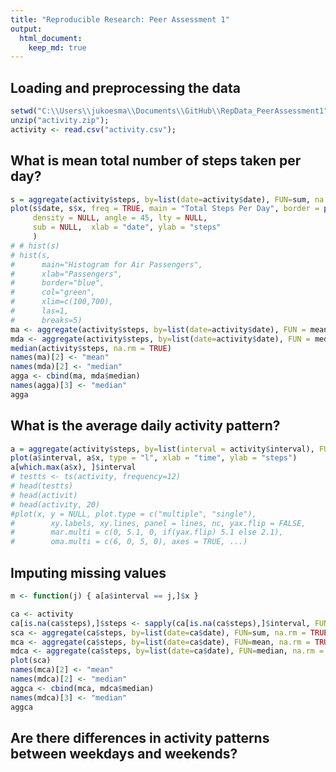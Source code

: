 ```yaml
---
title: "Reproducible Research: Peer Assessment 1"
output: 
  html_document:
    keep_md: true
---
```



## Loading and preprocessing the data
```r
setwd("C:\\Users\\jukoesma\\Documents\\GitHub\\RepData_PeerAssessment1");
unzip("activity.zip");
activity <- read.csv("activity.csv");
```
## What is mean total number of steps taken per day?
```r
s = aggregate(activity$steps, by=list(date=activity$date), FUN=sum, na.rm = TRUE)
plot(s$date, s$x, freq = TRUE, main = "Total Steps Per Day", border = par("fg"), 
     density = NULL, angle = 45, lty = NULL, 
     sub = NULL,  xlab = "date", ylab = "steps"
     )
# # hist(s)
# hist(s, 
#      main="Histogram for Air Passengers", 
#      xlab="Passengers", 
#      border="blue", 
#      col="green",
#      xlim=c(100,700),
#      las=1, 
#      breaks=5)
ma <- aggregate(activity$steps, by=list(date=activity$date), FUN = mean, na.rm = TRUE)
mda <- aggregate(activity$steps, by=list(date=activity$date), FUN = median, na.rm = TRUE)
median(activity$steps, na.rm = TRUE)
names(ma)[2] <- "mean"
names(mda)[2] <- "median"
agga <- cbind(ma, mda$median)
names(agga)[3] <- "median"
agga

```

## What is the average daily activity pattern?
```r
a = aggregate(activity$steps, by=list(interval = activity$interval), FUN=mean, na.rm = TRUE)
plot(a$interval, a$x, type = "l", xlab = "time", ylab = "steps")
a[which.max(a$x), ]$interval
# testts <- ts(activity, frequency=12)
# head(testts)
# head(activit)
# head(activity, 20)
#plot(x, y = NULL, plot.type = c("multiple", "single"),
#        xy.labels, xy.lines, panel = lines, nc, yax.flip = FALSE,
#        mar.multi = c(0, 5.1, 0, if(yax.flip) 5.1 else 2.1),
#        oma.multi = c(6, 0, 5, 0), axes = TRUE, ...)
```

## Imputing missing values
```r
m <- function(j) { a[a$interval == j,]$x }

ca <- activity
ca[is.na(ca$steps),]$steps <- sapply(ca[is.na(ca$steps),]$interval, FUN = m)
sca <- aggregate(ca$steps, by=list(date=ca$date), FUN=sum, na.rm = TRUE)
mca <- aggregate(ca$steps, by=list(date=ca$date), FUN=mean, na.rm = TRUE)
mdca <- aggregate(ca$steps, by=list(date=ca$date), FUN=median, na.rm = TRUE)
plot(sca)
names(mca)[2] <- "mean"
names(mdca)[2] <- "median"
aggca <- cbind(mca, mdca$median)
names(mdca)[3] <- "median"
aggca
```

## Are there differences in activity patterns between weekdays and weekends?
